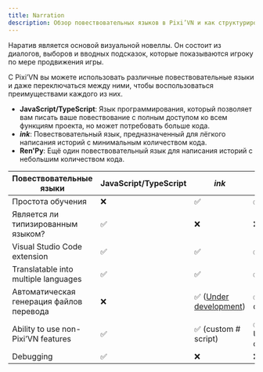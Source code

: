 ```yaml
---
title: Narration
description: Обзор повествовательных языков в Pixi’VN и как структурировать интерактивные истории, используя диалоги, выборы и вводные подсказки.
---
```


Наратив является основой визуальной новеллы. Он состоит из <DynamicLink href="/start/dialogue">диалогов</DynamicLink>, <DynamicLink href="/start/choices">выборов</DynamicLink> и <DynamicLink href="/start/input">вводных подсказок</DynamicLink>, которые показываются игроку по мере продвижения игры.

С Pixi’VN вы можете использовать различные повествовательные языки и даже переключаться между ними, чтобы воспользоваться преимуществами каждого из них.

- **JavaScript/TypeScript**: Язык программирования, который позволяет вам писать ваше повествование с полным доступом ко всем функциям проекта, но может потребовать больше кода.
- **<DynamicLink href="/ink">_ink_</DynamicLink>**: Повествовательный язык, предназначенный для лёгкого написания историй с минимальным количеством кода.
- **<DynamicLink href="/renpy">Ren'Py</DynamicLink>**: Ещё один повествовательный язык для написания историй с небольшим количеством кода.

| Повествовательные языки                  | JavaScript/TypeScript | _ink_                                                                                | Ren'Py                          |
| ---------------------------------------- | --------------------- | ------------------------------------------------------------------------------------ | ------------------------------- |
| Простота обучения                        | ❌                     | ✅                                                                                    | ✅                               |
| Является ли типизированным языком?       | ✅                     | ❌                                                                                    | ❌                               |
| Visual Studio Code extension             | ✅                     | ✅                                                                                    | ✅                               |
| Translatable into multiple languages     | ✅                     | ✅                                                                                    | ✅                               |
| Автоматическая генерация файлов перевода | ❌                     | ✅ ([Under development](https://github.com/DRincs-Productions/pixi-vn-json/issues/3)) | ✅ (Under development)           |
| Ability to use non-Pixi’VN features      | ✅                     | ✅  (<DynamicLink href="/ink/hashtag">custom # script</DynamicLink>)                  | ✅ (using $ - Under development) |
| Debugging                                | ✅                     | ❌                                                                                    | ❌                               |
